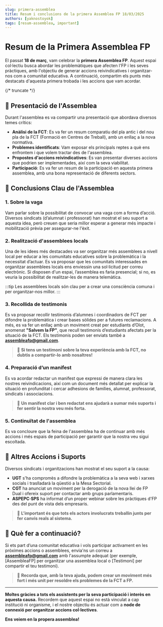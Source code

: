 ```yaml
---
slug: primera-assemblea
title: Resum i conclusions de la primera Assemblea FP 18/03/2025
authors: [yaknostoyok]
tags: [resum-assemblea, important]
---
```


# Resum de la Primera Assemblea FP

El passat **18 de març**, vam celebrar la **primera Assemblea FP**. Aquest espai col·lectiu busca abordar les problemàtiques que afecten l'FP i les seves pràctiques, amb l'objectiu de generar accions reivindicatives i organitzar-nos com a comunitat educativa. A continuació, compartim els punts més destacats d'aquesta primera trobada i les accions que vam acordar.

{/* truncate */}

## 📑 Presentació de l'Assemblea

Durant l'assemblea es va compartir una presentació que abordava diversos temes crítics:

- **Anàlisi de la FCT**: Es va fer un resum comparatiu del pla antic i del nou pla de la FCT (Formació en Centres de Treball), amb un enllaç a la nova normativa.
- **Problemes identificats**: Vam exposar els principals reptes a què ens enfrontem i que volem tractar des de l'assemblea.
- **Propostes d'accions reivindicatives**: Es van presentar diverses accions que podrien ser implementades, així com la seva viabilitat.
- **Participació**: Es va fer un resum de la participació en aquesta primera assemblea, amb una bona representació de diferents sectors.

## 💬 Conclusions Clau de l'Assemblea

### 1. Sobre la vaga

Vam parlar sobre la possibilitat de convocar una vaga com a forma d’acció. Diversos sindicats (d’alumnat i professorat) han mostrat el seu suport a aquesta idea, però creuen que seria millor esperar a generar més impacte i mobilització prèvia per assegurar-ne l'èxit.

### 2. Realització d'assemblees locals

Una de les idees més destacades va ser organitzar més assemblees a nivell local per educar a les comunitats educatives sobre la problemàtica i la necessitat d’actuar. Es va proposar que les comunitats interessades en organitzar assemblees locals ens enviessin una sol·licitud per correu electrònic. Si disposen d'un espai, l’assemblea es faria presencial; si no, es veuria la possibilitat de realitzar-les de manera telemàtica.

:::tip
Les assemblees locals són clau per a crear una consciència comuna i per organitzar-nos millor.
:::

### 3. Recollida de testimonis

Es va proposar recollir testimonis d’alumnes i coordinadors de FCT per difondre la problemàtica i crear bases sòlides per a futures reclamacions. A més, es va fer un enllaç amb un moviment creat per estudiants d’Olot, anomenat **"Salvem la FP"**, que recull testimonis d’estudiants afectats per la situació de la FCT. Els testimonis poden ser enviats també a **assembleafp@gmail.com**.

> 🎤 **Si tens un testimoni sobre la teva experiència amb la FCT, no dubtis a compartir-lo amb nosaltres!** 

### 4. Preparació d’un manifest

Es va acordar redactar un manifest que expressi de manera clara les nostres reivindicacions, així com un document més detallat per explicar la situació en profunditat i cercar adhesions de famílies, alumnat, professorat, sindicats i associacions.

> 📝 **Un manifest clar i ben redactat ens ajudarà a sumar més suports i fer sentir la nostra veu més forta.**

### 5. Continuïtat de l'assemblea

Es va concloure que la feina de l'assemblea ha de continuar amb més accions i més espais de participació per garantir que la nostra veu sigui escoltada.

## 📣 Altres Accions i Suports

Diversos sindicats i organitzacions han mostrat el seu suport a la causa:

- **UGT** s'ha compromès a difondre la problemàtica a la seva web i xarxes socials i traslladarà la qüestió a la Mesa Sectorial.
- **CGT** ha anunciat un moviment per la derogació de la nova llei de FP Dual i ofereix suport per contactar amb grups parlamentaris.
- **ASPEPC·SPS** ha informat d’un proper webinar sobre les pràctiques d'FP des del punt de vista dels empresaris.

> 🤝 **L’important és que tots els actors involucrats treballin junts per fer canvis reals al sistema.**

## 🔗 Què fer a continuació?

Si ets part d’una comunitat educativa i vols participar activament en les pròximes accions o assemblees, envia'ns un correu a **assembleafp@gmail.com** amb l'assumpte adequat (per exemple, [AssembleaFP] per organitzar una assemblea local o [Testimoni] per compartir el teu testimoni).

> 🚀 **Recorda que, amb la teva ajuda, podem crear un moviment més fort i més unit per resoldre els problemes de la FCT a FP.**

---

**Moltes gràcies a tots els assistents per la seva participació i interès en aquesta causa.** Recordem que aquest espai no està vinculat a cap institució ni organisme, i el nostre objectiu és actuar com a **node de connexió per organitzar accions col·lectives**.

**Ens veiem en la propera assemblea!**
